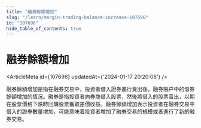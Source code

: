 ```yaml
---
title: "融券餘額增加"
slug: "/learn/margin-trading-balance-increase-107696"
id: "107696"
hide_table_of_contents: true
---
```



# 融券餘額增加

<ArticleMeta id={107696} updatedAt={'2024-01-17 20:20:08'} />
<div className='border-solid border-b border-t-0 my-4 border-[var(--ifm-color-gray-300)]' />

融券餘額增加是指在融券交易中，投資者借入證券進行賣出後，融券賬户中的借券餘額增加的情況。融券是指投資者向券商借入股票，然後將借入的股票賣出，以期在股票價格下跌時回購股票獲取差價收益。融券餘額增加表示投資者在融券交易中借入的證券數量增加，可能意味着投資者增加了融券交易的規模或者進行了新的融券交易。
